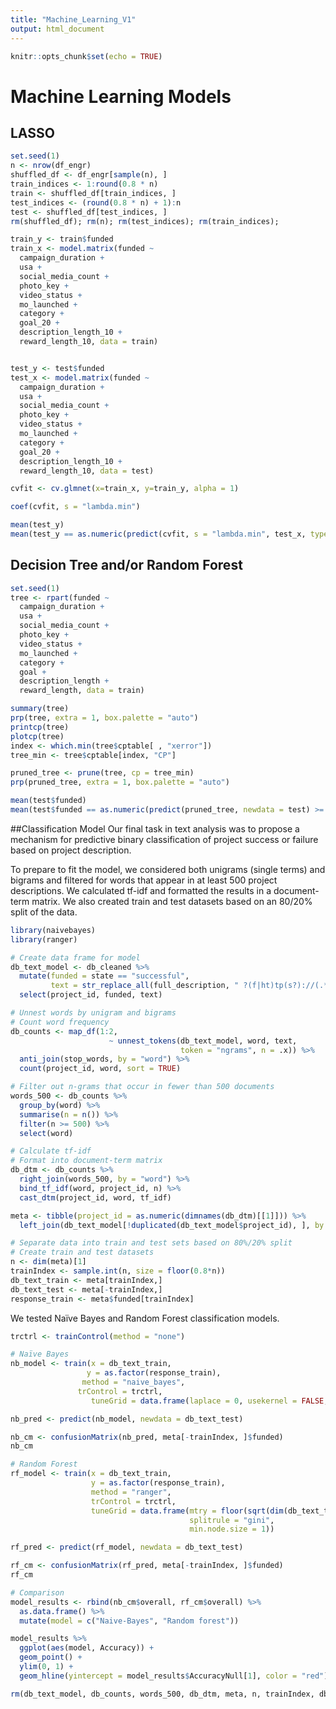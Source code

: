 ```yaml
---
title: "Machine_Learning_V1"
output: html_document
---
```


```r
knitr::opts_chunk$set(echo = TRUE)
```

# Machine Learning Models

## LASSO
```r
set.seed(1)
n <- nrow(df_engr)
shuffled_df <- df_engr[sample(n), ]
train_indices <- 1:round(0.8 * n)
train <- shuffled_df[train_indices, ]
test_indices <- (round(0.8 * n) + 1):n
test <- shuffled_df[test_indices, ]
rm(shuffled_df); rm(n); rm(test_indices); rm(train_indices);

train_y <- train$funded
train_x <- model.matrix(funded ~ 
  campaign_duration +
  usa +
  social_media_count +
  photo_key +
  video_status +
  mo_launched +
  category +
  goal_20 +
  description_length_10 +
  reward_length_10, data = train)


test_y <- test$funded
test_x <- model.matrix(funded ~ 
  campaign_duration +
  usa +
  social_media_count +
  photo_key +
  video_status +
  mo_launched +
  category +
  goal_20 +
  description_length_10 +
  reward_length_10, data = test)

cvfit <- cv.glmnet(x=train_x, y=train_y, alpha = 1)

coef(cvfit, s = "lambda.min")

mean(test_y)
mean(test_y == as.numeric(predict(cvfit, s = "lambda.min", test_x, type = "response") >= .5))
```


## Decision Tree and/or Random Forest
```r
set.seed(1)
tree <- rpart(funded ~ 
  campaign_duration +
  usa +
  social_media_count +
  photo_key +
  video_status +
  mo_launched +
  category +
  goal +
  description_length +
  reward_length, data = train)

summary(tree)
prp(tree, extra = 1, box.palette = "auto")
printcp(tree)
plotcp(tree)
index <- which.min(tree$cptable[ , "xerror"])
tree_min <- tree$cptable[index, "CP"]

pruned_tree <- prune(tree, cp = tree_min)
prp(pruned_tree, extra = 1, box.palette = "auto")

mean(test$funded)
mean(test$funded == as.numeric(predict(pruned_tree, newdata = test) >= .5))

```

##Classification Model
Our final task in text analysis was to propose a mechanism for predictive binary classification of project success or failure based on project description.

To prepare to fit the model, we considered both unigrams (single terms) and bigrams and filtered for words that appear in at least 500 project descriptions. We calculated tf-idf and formatted the results in a document-term matrix. We also created train and test datasets based on an 80/20% split of the data.

```r
library(naivebayes)
library(ranger)
```

```r
# Create data frame for model
db_text_model <- db_cleaned %>%
  mutate(funded = state == "successful",
         text = str_replace_all(full_description, " ?(f|ht)tp(s?)://(.*)[.][a-z]+", "")) %>%
  select(project_id, funded, text)

# Unnest words by unigram and bigrams
# Count word frequency
db_counts <- map_df(1:2,
                      ~ unnest_tokens(db_text_model, word, text, 
                                      token = "ngrams", n = .x)) %>%
  anti_join(stop_words, by = "word") %>%
  count(project_id, word, sort = TRUE)

# Filter out n-grams that occur in fewer than 500 documents
words_500 <- db_counts %>%
  group_by(word) %>%
  summarise(n = n()) %>% 
  filter(n >= 500) %>%
  select(word)

# Calculate tf-idf
# Format into document-term matrix
db_dtm <- db_counts %>%
  right_join(words_500, by = "word") %>%
  bind_tf_idf(word, project_id, n) %>%
  cast_dtm(project_id, word, tf_idf)

meta <- tibble(project_id = as.numeric(dimnames(db_dtm)[[1]])) %>%
  left_join(db_text_model[!duplicated(db_text_model$project_id), ], by = "project_id")

# Separate data into train and test sets based on 80%/20% split
# Create train and test datasets
n <- dim(meta)[1]
trainIndex <- sample.int(n, size = floor(0.8*n))
db_text_train <- meta[trainIndex,]
db_text_test <- meta[-trainIndex,]
response_train <- meta$funded[trainIndex]
```

We tested Naïve Bayes and Random Forest classification models.
```r
trctrl <- trainControl(method = "none")

# Naïve Bayes
nb_model <- train(x = db_text_train,
                 y = as.factor(response_train),
                method = "naive_bayes",
               trControl = trctrl,
                  tuneGrid = data.frame(laplace = 0, usekernel = FALSE, adjust = FALSE))

nb_pred <- predict(nb_model, newdata = db_text_test)

nb_cm <- confusionMatrix(nb_pred, meta[-trainIndex, ]$funded)
nb_cm

# Random Forest
rf_model <- train(x = db_text_train, 
                  y = as.factor(response_train), 
                  method = "ranger",
                  trControl = trctrl,
                  tuneGrid = data.frame(mtry = floor(sqrt(dim(db_text_train)[2])),
                                        splitrule = "gini",
                                        min.node.size = 1))

rf_pred <- predict(rf_model, newdata = db_text_test)

rf_cm <- confusionMatrix(rf_pred, meta[-trainIndex, ]$funded)
rf_cm

# Comparison
model_results <- rbind(nb_cm$overall, rf_cm$overall) %>%
  as.data.frame() %>%
  mutate(model = c("Naive-Bayes", "Random forest"))

model_results %>%
  ggplot(aes(model, Accuracy)) +
  geom_point() +
  ylim(0, 1) +
  geom_hline(yintercept = model_results$AccuracyNull[1], color = "red")
```

```r
rm(db_text_model, db_counts, words_500, db_dtm, meta, n, trainIndex, db_text_train, db_text_train, response_train, nb_model, nb_pred, nb_cm, rf_model, rf_pred, rf_cm, model_results)
```

